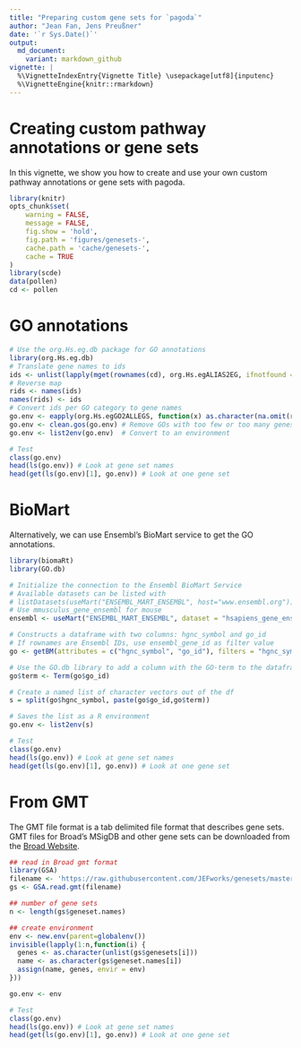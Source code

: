 ```yaml
---
title: "Preparing custom gene sets for `pagoda`"
author: "Jean Fan, Jens Preußner"
date: '`r Sys.Date()`'
output:
  md_document:
    variant: markdown_github
vignette: |
  %\VignetteIndexEntry{Vignette Title} \usepackage[utf8]{inputenc}
  %\VignetteEngine{knitr::rmarkdown}
---
```


# Creating custom pathway annotations or gene sets

In this vignette, we show you how to create and use your own custom pathway annotations or gene sets with pagoda.

```r
library(knitr)
opts_chunk$set(
    warning = FALSE,
    message = FALSE,
    fig.show = 'hold',
    fig.path = 'figures/genesets-',
    cache.path = 'cache/genesets-',
    cache = TRUE
)
library(scde)
data(pollen)
cd <- pollen
```

# GO annotations

```r
# Use the org.Hs.eg.db package for GO annotations
library(org.Hs.eg.db)
# Translate gene names to ids
ids <- unlist(lapply(mget(rownames(cd), org.Hs.egALIAS2EG, ifnotfound = NA), function(x) x[1]))
# Reverse map
rids <- names(ids)
names(rids) <- ids
# Convert ids per GO category to gene names
go.env <- eapply(org.Hs.egGO2ALLEGS, function(x) as.character(na.omit(rids[x])))
go.env <- clean.gos(go.env) # Remove GOs with too few or too many genes
go.env <- list2env(go.env)  # Convert to an environment

# Test
class(go.env)
head(ls(go.env)) # Look at gene set names
head(get(ls(go.env)[1], go.env)) # Look at one gene set
```

# BioMart

Alternatively, we can use Ensembl's BioMart service to get the GO annotations.

```r
library(biomaRt)
library(GO.db)

# Initialize the connection to the Ensembl BioMart Service
# Available datasets can be listed with 
# listDatasets(useMart("ENSEMBL_MART_ENSEMBL", host="www.ensembl.org"))
# Use mmusculus_gene_ensembl for mouse
ensembl <- useMart("ENSEMBL_MART_ENSEMBL", dataset = "hsapiens_gene_ensembl", host="www.ensembl.org")

# Constructs a dataframe with two columns: hgnc_symbol and go_id
# If rownames are Ensembl IDs, use ensembl_gene_id as filter value
go <- getBM(attributes = c("hgnc_symbol", "go_id"), filters = "hgnc_symbol", values = rownames(cd), mart = ensembl)

# Use the GO.db library to add a column with the GO-term to the dataframe
go$term <- Term(go$go_id)

# Create a named list of character vectors out of the df
s = split(go$hgnc_symbol, paste(go$go_id,go$term))

# Saves the list as a R environment
go.env <- list2env(s)

# Test
class(go.env)
head(ls(go.env)) # Look at gene set names
head(get(ls(go.env)[1], go.env)) # Look at one gene set
```

# From GMT

The GMT file format is a tab delimited file format that describes gene sets. GMT files for Broad's MSigDB and other gene sets can be downloaded from the [Broad Website](http://www.broadinstitute.org/gsea/downloads.jsp).

```r
## read in Broad gmt format
library(GSA)
filename <- 'https://raw.githubusercontent.com/JEFworks/genesets/master/msigdb.v5.0.symbols.gmt'
gs <- GSA.read.gmt(filename)

## number of gene sets
n <- length(gs$geneset.names)

## create environment
env <- new.env(parent=globalenv())
invisible(lapply(1:n,function(i) {
  genes <- as.character(unlist(gs$genesets[i]))
  name <- as.character(gs$geneset.names[i])
  assign(name, genes, envir = env)
}))

go.env <- env

# Test
class(go.env)
head(ls(go.env)) # Look at gene set names
head(get(ls(go.env)[1], go.env)) # Look at one gene set
```
